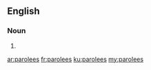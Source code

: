 ==English==

===Noun===
{{head|en|plural}}

# {{plural of|parolee|lang=en|nocat=1}}

[[ar:parolees]]
[[fr:parolees]]
[[ku:parolees]]
[[my:parolees]]